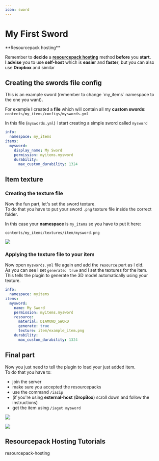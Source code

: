 ```yaml
---
icon: sword
---
```


# My First Sword


<Warning>
**Resourcepack hosting**

Remember to **decide** a [**resourcepack hosting**](/resourcepack-hosting/) method **before** you **start**.\
I **advise** you to use **self-host** which is **easier** and **faster**, but you can also use **Dropbox** and similar
</Warning>


## Creating the swords file config


<Warning>
This is an example sword (remember to change `my_items` namespace to the one you want).
</Warning>


For example I created a **file** which will contain all my **custom swords**:\
`contents/my_items/configs/myswords.yml`

In this file (`myswords.yml`) I start creating a simple sword called `mysword`


```yaml contents/my_items/configs/myswords.yml lines icon="yaml"
info:
  namespace: my_items
items:
  mysword:
    display_name: My Sword
    permission: myitems.mysword
    durability:
      max_custom_durability: 1324
```


## Item texture

### Creating the texture file

Now the fun part, let's set the sword texture.\
To do that you have to put your sword `.png` texture file inside the correct folder.

In this case your **namespace** is `my_items` so you have to put it here:

`contents/my_items/textures/item/mysword.png`

![](assets/images/image_\(14\).png)

### Applying the texture file to your item

Now open `myswords.yml` file again and add the `resource` part as I did.\
As you can see I set `generate: true` and I set the textures for the item.\
This tells the plugin to generate the 3D model automatically using your texture.


```yaml contents/my_items/configs/myswords.yml lines icon="yaml"
info:
  namespace: myitems
items:
  mysword:
    name: My Sword
    permission: myitems.mysword
    resource:
      material: DIAMOND_SWORD
      generate: true
      texture: item/example_item.png
    durability:
      max_custom_durability: 1324
```


## Final part

Now you just need to tell the plugin to load your just added item.\
To do that you have to:

* &#x20;join the server
* &#x20;make sure you accepted the resourcepacks
* &#x20;use the command `/iazip`
* (if you're using **external-host** (**DropBox**) scroll down and follow the instructions)
* &#x20;get the item using `/iaget mysword`

![](</assets/images/immagine (21).png>)

![](</assets/images/immagine (58).png>)

## Resourcepack Hosting Tutorials


<Card title="resourcepack-hosting" icon="text" href="/resourcepack-hosting/" horizontal>
resourcepack-hosting
</Card>


